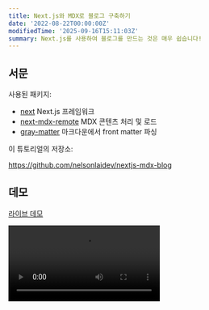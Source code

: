 ```yaml
---
title: Next.js와 MDX로 블로그 구축하기
date: '2022-08-22T00:00:00Z'
modifiedTime: '2025-09-16T15:11:03Z'
summary: Next.js를 사용하여 블로그를 만드는 것은 매우 쉽습니다!
---
```


## 서문

사용된 패키지:

- [next](https://github.com/vercel/next.js) Next.js 프레임워크
- [next-mdx-remote](https://github.com/hashicorp/next-mdx-remote) MDX 콘텐츠 처리 및 로드
- [gray-matter](https://github.com/jonschlinkert/gray-matter) 마크다운에서 front matter 파싱

이 튜토리얼의 저장소:

https://github.com/nelsonlaidev/nextjs-mdx-blog

## 데모

[라이브 데모](https://nelsonlai-nextjs-mdx-blog.vercel.app)

<Video src='/videos/blog/how-to-build-a-blog-with-nextjs-and-mdx/demo.mp4' width={1920} height={1080} />

## 블로그 만드는 방법

먼저 다음 명령어로 Next.js 프로젝트를 생성합니다:

```bash title='터미널'
yarn create next-app nextjs-mdx-blog
```

그런 다음 다음 파일들을 생성하세요:

- `components/layout.jsx` - 모든 컴포넌트를 컨테이너로 감쌈 (선택사항, 스타일 전용)
- `date/blog/*.mdx` - 블로그 글
- `lib/format-date.js` - 날짜를 `YYYY년 M월 D일` 형식으로 포맷팅
- `pages/blog/[slug].jsx` - 글 페이지, [동적 경로](https://nextjs.org/docs/pages/building-your-application/routing/dynamic-routes) 사용

<TreeView
  defaultExpandedValue={['components', 'data', 'data/blog', 'lib', 'pages', 'pages/blog']}
  collection={{
    id: 'ROOT',
    name: '',
    children: [
      {
        id: 'components',
        name: 'components',
        children: [{ id: 'components/layout.jsx', name: 'layout.jsx' }]
      },
      {
        id: 'data',
        name: 'data',
        children: [
          {
            id: 'data/blog',
            name: 'blog',
            children: [
              { id: 'data/blog/markdown.mdx', name: 'markdown.mdx' },
              { id: 'data/blog/nextjs.mdx', name: 'nextjs.mdx' },
              { id: 'data/blog/react.mdx', name: 'react.mdx' }
            ]
          }
        ]
      },
      {
        id: 'lib',
        name: 'lib',
        children: [
          { id: 'lib/format-date.js', name: 'format-date.js' },
          { id: 'lib/mdx.js', name: 'mdx.js' }
        ]
      },
      {
        id: 'pages',
        name: 'pages',
        children: [
          {
            id: 'pages/blog',
            name: 'blog',
            children: [{ id: 'pages/blog/[slug].jsx', name: '[slug].jsx' }]
          }
        ]
      }
    ]
  }}
/>

### Markdown 파일 처리 방법

먼저 `const root{:js}` - 루트 디렉토리, `process.cwd(){:js}` 메서드는 Node.js 프로세스의 현재 작업 디렉토리를 반환합니다.

```js title='lib/mdx.js'
const root = process.cwd()
```

다른 변수 `POSTS_PATH{:.entity.name.constant}`는 글 파일이 저장된 경로입니다.

```js title='lib/mdx.js'
import path from 'path'

const POSTS_PATH = path.join(root, 'data', 'blog') // [!code highlight]
// 출력: A:/nextjs-mdx-blog/data/blog
```

그런 다음 fs를 사용하여 이 디렉토리의 내용, 즉 `data/blog`에 있는 모든 파일 이름을 읽습니다.

```js title='lib/mdx.js'
import fs from 'fs'

export const allSlugs = fs.readdirSync(POSTS_PATH)
// 출력: ['markdown.mdx', 'nextjs.mdx', 'react.mdx']
```

그런 다음 나중에 사용될 파일 확장자를 제거하는 함수를 작성하세요.

```js title='lib/mdx.js'
export const formatSlug = (slug) => slug.replace(/\.mdx$/, '')
/*
 * 예시: formatSlug('markdown.mdx')
 * 출력: 'markdown'
 */
```

다음 단계는 slug로 글 내용을 가져오는 것입니다.

```js title='lib/mdx.js'
export const getPostBySlug = async (slug) => {
  const postFilePath = path.join(POSTS_PATH, `${slug}.mdx`)
  // 출력: A:/nextjs-mdx-blog/data/blog/slug.mdx
  const source = fs.readFileSync(postFilePath)
  // 파일 내용 반환

  const { content, data } = matter(source)
  /*
   * 예시:
   *  ---
   *  title: 안녕하세요
   *  slug: home
   *  ---
   *  <h1>Hello world!</h1>
   *
   * 반환:
   *  {
   *    content: '<h1>Hello world!</h1>',
   *    data: {
   *      title: '안녕하세요',
   *      slug: 'home'
   *    }
   *  }
   */

  const mdxSource = await serialize(content)
  // 처리할 내용을 직렬화(next-mdx-remote) 위해 넣음

  const frontMatter = {
    ...data,
    slug
  }
  // 나중에 사용될 slug도 front matter에 넣음

  return {
    source: mdxSource,
    frontMatter
  }
}
```

그런 다음 홈페이지에 표시할 모든 글을 가져올 수 있습니다.

```js title='lib/mdx.js'
export const getAllPosts = () => {
  const frontMatter = []

  allSlugs.forEach((slug) => {
    const source = fs.readFileSync(path.join(POSTS_PATH, slug), 'utf-8')

    const { data } = matter(source)

    frontMatter.push({
      ...data,
      slug: formatSlug(slug),
      date: new Date(data.date).toISOString()
    })
  })

  return frontMatter.sort((a, b) => dateSortDesc(a.date, b.date))
}

// 날짜 기준 내림차순 정렬
const dateSortDesc = (a, b) => {
  if (a > b) return -1
  if (a < b) return 1

  return 0
}
```

### 날짜 포맷팅

```js title='lib/format-date.js'
export const formatDate = (date) =>
  new Date(date).toLocaleDateString('ko', {
    year: 'numeric',
    month: 'long',
    day: 'numeric'
  })
/*
 * formatDate('2022-08-21T00:00:00Z')
 * 출력: '2022년 8월 21일'
 */
```

### 홈페이지

```jsx title='pages/index.jsx'
import { formatDate } from '../lib/format-date'
import { getAllPosts } from '../lib/mdx'

import Link from 'next/link'

export default function Home({ posts }) {
  return (
    <>
      <h1 className='mb-8 text-6xl font-bold'>블로그</h1>
      <hr className='my-8' />
      <ul className='flex flex-col gap-3'>
        {posts.map(({ slug, title, summary, date }) => (
          <li key={slug}>
            <Link href={`/blog/${slug}`}>
              <a className='block rounded-lg border border-solid border-gray-300 p-6 shadow-md'>
                <div className='flex justify-between'>
                  <h2>{title}</h2>
                  <time dateTime={date}>{formatDate(date)}</time>
                </div>
                <p className='mt-4'>{summary}</p>
              </a>
            </Link>
          </li>
        ))}
      </ul>
    </>
  )
}

// getStaticProps를 사용하여 모든 글 가져오기
export const getStaticProps = async () => {
  const posts = getAllPosts()

  return {
    props: {
      posts
    }
  }
}
```

### 글 페이지

```jsx title='pages/[slug].jsx'
import { formatDate } from '../../lib/format-date'
import { allSlugs, formatSlug, getPostBySlug } from '../../lib/mdx'

import { MDXRemote } from 'next-mdx-remote'

export default function Blog({ post }) {
  const { title, date } = post.frontMatter

  return (
    <div>
      <h1 className='mb-2 text-6xl font-bold'>{title}</h1>
      <time dateTime={date} className='text-lg font-medium'>
        {formatDate(date)}
      </time>
      <hr className='my-8' />
      <article className='prose max-w-none'>
        <MDXRemote {...post.source} />
      </article>
    </div>
  )
}

export const getStaticProps = async ({ params }) => {
  const post = await getPostBySlug(params.slug)

  return {
    props: {
      post
    }
  }
}

export const getStaticPaths = async () => {
  const paths = allSlugs.map((slug) => ({
    params: {
      slug: formatSlug(slug)
    }
  }))
  /*
   * paths 출력:
   *   [
   *     { params: { slug: 'markdown' } },
   *     { params: { slug: 'nextjs' } },
   *     { params: { slug: 'react' } }
   *   ]
   */

  return {
    paths,
    fallback: false
  }
}
```

이렇게 하면 간단한 블로그가 완성됩니다.

## 유용한 링크

- [getStaticPaths](https://nextjs.org/docs/pages/building-your-application/data-fetching/get-static-paths)
- [getStaticProps](https://nextjs.org/docs/pages/building-your-application/data-fetching/get-static-props)
- [동적 경로](https://nextjs.org/docs/pages/building-your-application/routing/dynamic-routes)
- [mdx](https://mdxjs.com/)